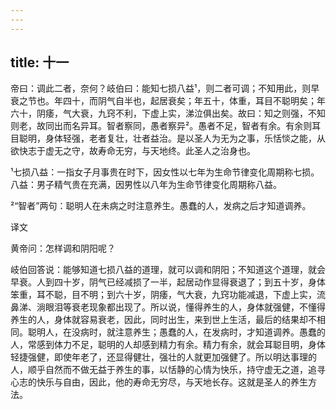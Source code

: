 ```yaml
---
---
---
```

title: 十一
---




帝曰：调此二者，奈何？岐伯曰：能知七损八益¹，则二者可调；不知用此，则早衰之节也。年四十，而阴气自半也，起居衰矣；年五十，体重，耳目不聪明矣；年六十，阴痿，气大衰，九窍不利，下虚上实，涕泣俱出矣。故曰：知之则强，不知则老，故同出而名异耳。智者察同，愚者察异²。愚者不足，智者有余。有余则耳目聪明，身体轻强，老者复壮，壮者益治。是以圣人为无为之事，乐恬惔之能，从欲快志于虚无之守，故寿命无穷，与天地终。此圣人之治身也。

¹七损八益：一指女子月事贵在时下，因女性以七年为生命节律变化周期称七损。八益：男子精气贵在充满，因男性以八年为生命节律变化周期称八益。

²“智者”两句：聪明人在未病之时注意养生。愚蠢的人，发病之后才知道调养。

译文

黄帝问：怎样调和阴阳呢？

岐伯回答说：能够知道七损八益的道理，就可以调和阴阳；不知道这个道理，就会早衰。人到四十岁，阴气已经减损了一半，起居动作显得衰退了；到五十岁，身体笨重，耳不聪，目不明；到六十岁，阴痿，气大衰，九窍功能减退，下虚上实，流鼻涕、淌眼泪等衰老现象都出现了。所以说，懂得养生的人，身体就强健，不懂得养生的人，身体就容易衰老，因此，同时出生，来到世上生活，最后的结果却不相同。聪明人，在没病时，就注意养生；愚蠢的人，在发病时，才知道调养。愚蠢的人，常感到体力不足，聪明的人却感到精力有余。精力有余，就会耳聪目明，身体轻捷强健，即使年老了，还显得健壮，强壮的人就更加强健了。所以明达事理的人，顺乎自然而不做无益于养生的事，以恬静的心情为快乐，持守虚无之道，追寻心志的快乐与自由，因此，他的寿命无穷尽，与天地长存。这就是圣人的养生方法。